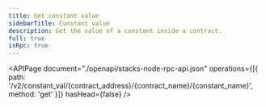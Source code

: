 ```yaml
---
title: Get constant value
sidebarTitle: Constant value
description: Get the value of a constant inside a contract.
full: true
isRpc: true
---
```


<APIPage
  document="./openapi/stacks-node-rpc-api.json"
  operations={[{ path: '/v2/constant_val/{contract_address}/{contract_name}/{constant_name}', method: 'get' }]}
  hasHead={false}
/>
